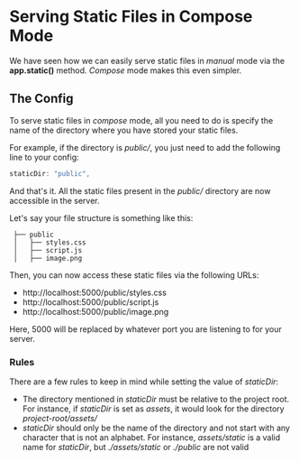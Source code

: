 # Serving Static Files in Compose Mode

We have seen how we can easily serve static files in *manual* mode via the **app.static()** method. *Compose* mode makes this even simpler.

## The Config
To serve static files in *compose* mode, all you need to do is specify the name of the directory where you have stored your static files.

For example, if the directory is *public/*, you just need to add the following line to your config:
```js
staticDir: "public",
```

And that's it. All the static files present in the *public/* directory are now accessible in the server.

Let's say your file structure is something like this:
```files
 ├── public
 │   ├── styles.css
 │   ├── script.js
 │   ├── image.png
```

Then, you can now access these static files via the following URLs:
- http://localhost:5000/public/styles.css
- http://localhost:5000/public/script.js
- http://localhost:5000/public/image.png

Here, 5000 will be replaced by whatever port you are listening to for your server. 

### Rules
There are a few rules to keep in mind while setting the value of *staticDir*:
- The directory mentioned in *staticDir* must be relative to the project root. For instance, if *staticDir* is set as *assets*, it would look for the directory *project-root/assets/*
- *staticDir* should only be the name of the directory and not start with any character that is not an alphabet. For instance, *assets/static* is a valid name for *staticDir*, but *./assets/static* or *./public* are not valid
